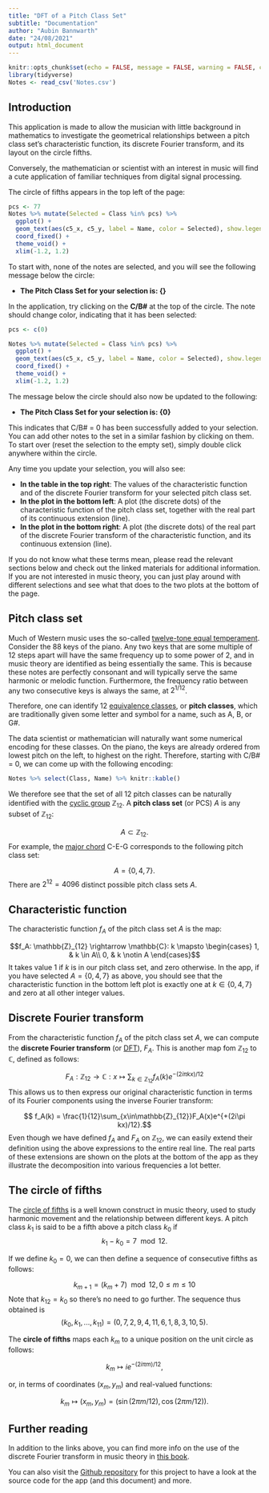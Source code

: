 ```yaml
---
title: "DFT of a Pitch Class Set"
subtitle: "Documentation"
author: "Aubin Bannwarth"
date: "24/08/2021"
output: html_document
---
```


```r
knitr::opts_chunk$set(echo = FALSE, message = FALSE, warning = FALSE, cache = TRUE)
library(tidyverse)
Notes <- read_csv('Notes.csv')
```

## Introduction

This application is made to allow the musician with little background in mathematics to investigate the geometrical relationships between a pitch class set's characteristic function, its discrete Fourier transform, and its layout on the circle fifths.  

Conversely, the mathematician or scientist with an interest in music will find a cute application of familiar techniques from digital signal processing. 

The circle of fifths appears in the top left of the page: 
```r
pcs <- 77
Notes %>% mutate(Selected = Class %in% pcs) %>%
  ggplot() +
  geom_text(aes(c5_x, c5_y, label = Name, color = Selected), show.legend = FALSE) +
  coord_fixed() +
  theme_void() +
  xlim(-1.2, 1.2)
```

To start with, none of the notes are selected, and you will see the following message below the circle:  

* **The Pitch Class Set for your selection is: {}**

In the application, try clicking on the **C/B#** at the top of the circle. The note should change color, indicating that it has been selected:

```r
pcs <- c(0)

Notes %>% mutate(Selected = Class %in% pcs) %>%
  ggplot() +
  geom_text(aes(c5_x, c5_y, label = Name, color = Selected), show.legend = FALSE) +
  coord_fixed() +
  theme_void() +
  xlim(-1.2, 1.2)
```

The message below the circle should also now be updated to the following:  

* **The Pitch Class Set for your selection is: {0}**


This indicates that C/B# = 0 has been successfully added to your selection. You can add other notes to the set in a similar fashion by clicking on them. To start over (reset the selection to the empty set), simply double click anywhere within the circle. 

Any time you update your selection, you will also see:

* **In the table in the top right**: The values of the characteristic function and of the discrete Fourier transform for your selected pitch class set.  
* **In the plot in the bottom left**: A plot (the discrete dots) of the characteristic function of the pitch class set, together with the real part of its continuous extension (line).
* **In the plot in the bottom right**:  A plot (the discrete dots) of the real part of the discrete Fourier transform of the characteristic function, and its continuous extension (line).

If you do not know what these terms mean, please read the relevant sections below and check out the linked materials for additional information. If you are not interested in music theory, you can just play around with different selections and see what that does to the two plots at the bottom of the page.

## Pitch class set

Much of Western music uses the so-called [twelve-tone equal temperament](https://en.wikipedia.org/wiki/12_equal_temperament). Consider the 88 keys of the piano. Any two keys that are some multiple of 12 steps apart will have the same frequency up to some power of 2, and in music theory are identified as being essentially the same. This is because these notes are perfectly consonant and will typically serve the same harmonic or melodic function. Furthermore, the frequency ratio between any two consecutive keys is always the same, at $2^{1/12}$. 

Therefore, one can identify 12 [equivalence classes](https://en.wikipedia.org/wiki/Equivalence_class), or **pitch classes**, which are traditionally given some letter and symbol for a name, such as A, B, or G#. 

The data scientist or mathematician will naturally want some numerical encoding for these classes. On the piano, the keys are already ordered from lowest pitch on the left, to highest on the right. Therefore, starting with C/B# = 0, we can come up with the following encoding:

```r
Notes %>% select(Class, Name) %>% knitr::kable()
```

We therefore see that the set of all 12 pitch classes can be naturally identified with the [cyclic group](https://en.wikipedia.org/wiki/Cyclic_group) $\mathbb{Z}_{12}$. A **pitch class set** (or PCS) $A$ is any subset of $\mathbb{Z}_{12}$:

$$A \subset \mathbb{Z}_{12}.$$
For example, the [major chord](https://en.wikipedia.org/wiki/Major_chord) C-E-G corresponds to the following pitch class set:

$$ A = \{0, 4, 7\}. $$
There are $2^{12} = 4096$ distinct possible pitch class sets $A$. 

## Characteristic function

The characteristic function $f_A$ of the pitch class set $A$ is the map:

$$f_A: \mathbb{Z}_{12} \rightarrow \mathbb{C}: k \mapsto \begin{cases} 1, & k \in  A\\ 0, & k \notin A \end{cases}$$ 
It takes value 1 if $k$ is in our pitch class set, and zero otherwise. In the app, if you have selected $A = \{0, 4, 7\}$ as above, you should see that the characteristic function in the bottom left plot is exactly one at $k \in \{0, 4, 7\}$ and zero at all other integer values.  

## Discrete Fourier transform  

From the characteristic function $f_A$ of the pitch class set $A$, we can compute the **discrete Fourier transform** (or [DFT](https://en.wikipedia.org/wiki/Discrete_Fourier_transform)), $F_A$. This is another map fom  $\mathbb{Z}_{12}$ to $\mathbb{C}$, defined as follows:

$$ F_A: \mathbb{Z}_{12} \rightarrow \mathbb{C}: x \mapsto \sum_{k \in \mathbb{Z}_{12}}f_A(k)e^{-(2i\pi kx)/12}$$
This allows us to then express our original characteristic function in terms of its Fourier components  using the inverse Fourier transform:

$$ f_A(k) = \frac{1}{12}\sum_{x\in\mathbb{Z}_{12}}F_A(x)e^{+(2i\pi kx)/12}.$$
Even though we have defined $f_A$ and $F_A$ on $\mathbb{Z}_{12}$, we can easily extend their definition using the above expressions to the entire real line. The real parts of these extensions are shown on the plots at the bottom of the app as they illustrate the decomposition into various frequencies a lot better.

## The circle of fifths

The [circle of fifths](https://en.wikipedia.org/wiki/Circle_of_fifths) is a well known construct in music theory, used to study harmonic movement and the relationship between different keys. A pitch class $k_1$ is said to be a fifth above a pitch class $k_0$ if  
$$k_1 - k_0 = 7 \mod 12.$$

If we define $k_0 = 0$, we can then define a sequence of consecutive fifths as follows:

$$k_{m+1} = (k_m + 7)\mod 12,\, 0\leq m \leq 10$$
Note that $k_{12}=k_0$ so there's no need to go further.
The sequence thus obtained is 
$$(k_0, k_1, ..., k_{11}) = (0, 7, 2, 9, 4, 11, 6, 1, 8, 3, 10, 5).$$

The **circle of fifths** maps each $k_m$ to a unique position on the unit circle as follows:

$$k_m \mapsto ie^{-(2i\pi m)/12},$$

or, in terms of coordinates $(x_m, y_m)$ and real-valued functions:

$$k_m \mapsto (x_m, y_m) = \left(\sin(2\pi m/12),\, \cos(2\pi  m/12)\right).$$  

## Further reading

In addition to the links above, you can find more info on the use of the discrete Fourier transform in music theory in [this book](https://www.springer.com/gp/book/9783319455808).  

You can also visit the [Github repository](https://github.com/aubinbannwarth/pcs_dft_widget) for this project to have a look at the source code for the app (and this document) and more.
